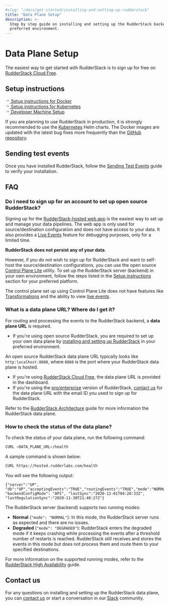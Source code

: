 ```yaml
---
#slug: "/docs/get-started/installing-and-setting-up-rudderstack"
title: "Data Plane Setup"
description: >-
  Step by step guide on installing and setting up the RudderStack backend (data plane) in your
  preferred environment.
---
```


# Data Plane Setup

<div class="successBlock">

The easiest way to get started with RudderStack is to sign up for free on <a href="https://app.rudderlabs.com/signup?type=freetrial"> RudderStack Cloud Free</a>.
</div>

## Setup instructions

<a class="pageRef" href="https://www.rudderstack.com/docs/rudderstack-open-source/installing-and-setting-up-rudderstack/docker/">
  <div class="pageRefInner">
    <span class="pageRefArrow">
      <svg
        preserveAspectRatio="xMidYMid meet"
        height="1em"
        width="1em"
        fill="none"
        xmlns="http://www.w3.org/2000/svg"
        viewBox="0 0 24 24"
        strokeWidth="2"
        strokeLinecap="round"
        strokeLinejoin="round"
        stroke="currentColor"
        class="rightRefArrow"
      >
        <g>
          <line x1="5" y1="12" x2="19" y2="12"></line>
          <polyline points="12 5 19 12 12 19"></polyline>
        </g>
      </svg>
    </span>
    <span class="mainRefText">
      Setup instructions for Docker
    </span>
  </div>
</a>

<a class="pageRef" href="https://www.rudderstack.com/docs/rudderstack-open-source/installing-and-setting-up-rudderstack/kubernetes/">
  <div class="pageRefInner">
    <span class="pageRefArrow">
      <svg
        preserveAspectRatio="xMidYMid meet"
        height="1em"
        width="1em"
        fill="none"
        xmlns="http://www.w3.org/2000/svg"
        viewBox="0 0 24 24"
        strokeWidth="2"
        strokeLinecap="round"
        strokeLinejoin="round"
        stroke="currentColor"
        class="rightRefArrow"
      >
        <g>
          <line x1="5" y1="12" x2="19" y2="12"></line>
          <polyline points="12 5 19 12 12 19"></polyline>
        </g>
      </svg>
    </span>
    <span class="mainRefText">
      Setup instructions for Kubernetes
    </span>
  </div>
</a>

<a class="pageRef" href="https://www.rudderstack.com/docs/rudderstack-open-source/installing-and-setting-up-rudderstack/developer-machine-setup/">
  <div class="pageRefInner">
    <span class="pageRefArrow">
      <svg
        preserveAspectRatio="xMidYMid meet"
        height="1em"
        width="1em"
        fill="none"
        xmlns="http://www.w3.org/2000/svg"
        viewBox="0 0 24 24"
        strokeWidth="2"
        strokeLinecap="round"
        strokeLinejoin="round"
        stroke="currentColor"
        class="rightRefArrow"
      >
        <g>
          <line x1="5" y1="12" x2="19" y2="12"></line>
          <polyline points="12 5 19 12 12 19"></polyline>
        </g>
      </svg>
    </span>
    <span class="mainRefText">
      Developer Machine Setup
    </span>
  </div>
</a>

<div class="warningBlock">

If you are planning to use RudderStack in production, it is strongly recommended to use the <a href="kubernetes/">Kubernetes</a> Helm charts. The Docker images are updated with the latest bug fixes more frequently than the <a href="https://github.com/rudderlabs/rudder-server">GitHub repository</a>.
</div>

## Sending test events

Once you have installed RudderStack, follow the [Sending Test Events](sending-test-events/) guide to verify your installation.

## FAQ

### Do I need to sign up for an account to set up open source RudderStack?

Signing up for the [RudderStack-hosted web app](https://app.rudderstack.com/signup?type=opensource) is the easiest way to set up and manage your data pipelines. The web app is only used for source/destination configuration and does not have access to your data. It also provides a [Live Events](https://rudderstack.com/docs/get-started/live-events/) feature for debugging purposes, only for a limited time. 

**RudderStack does not persist any of your data**.

However, if you do not wish to sign up for RudderStack and want to self-host the source/destination configurations, you can use the open source [Control Plane Lite](https://rudderstack.com/docs/rudderstack-open-source/control-plane-lite/) utility. To set up the RudderStack server (backend) in your own environment, follow the steps listed in the [Setup instructions](#setup-instructions) section for your preferred platform.

<div class="warningBlock">

The control plane set up using Control Plane Lite does not have features like <a href="https://rudderstack.com/docs/transformations">Transformations</a> and the ability to view <a href="https://rudderstack.com/docs/get-started/live-events/">live events</a>.
</div>

### What is a data plane URL? Where do I get it?

For routing and processing the events to the RudderStack backend, a **data plane URL** is required.

- If you're using open source RudderStack, you are required to set up your own data plane by [installing and setting up RudderStack](#setup-instructions) in your preferred environment.

<div class="infoBlock">

An open source RudderStack data plane URL typically looks like <code class="inline-code">http:localhost:8080</code>, where <code class="inline-code">8080</code> is the port where your RudderStack data plane is hosted.
</div>

- If you're using [RudderStack Cloud Free](https://app.rudderstack.com/signup?type=freetrial), the data plane URL is provided in the dashboard.
- If you're using the [pro/enterprise](https://rudderstack.com/pricing) version of RudderStack, [contact us](mailto:%20support@rudderstack.com) for the data plane URL with the email ID you used to sign up for RudderStack.

<div class="infoBlock">

  Refer to the <a href="https://rudderstack.com/docs/get-started/rudderstack-architecture">RudderStack Architecture</a> guide for more information the RudderStack data plane.
</div>

### How to check the status of the data plane?

To check the status of your data plane, run the following command:

```bash
CURL <DATA_PLANE_URL>/health
```

A sample command is shown below:

```bash
CURL https://hosted.rudderlabs.com/health
```

You will see the following output:

```
{"server":"UP", "db":"UP","acceptingEvents":"TRUE","routingEvents":"TRUE","mode":"NORMAL","goroutines":"15364", "backendConfigMode": "API", "lastSync":"2020-12-01T04:20:33Z", "lastRegulationSync":"2020-11-30T21:40:27Z"}
```

The RudderStack server (backend) supports two running modes:

- **Normal** (`"mode": "NORMAL"`): In this mode, the RudderStack server runs as expected and there are no issues.
- **Degraded** (`"mode": "DEGRADED"`): RudderStack enters the degraded mode if it keeps crashing while processing the events after a threshold number of restarts is reached. RudderStack still receives and stores the events in this mode but does not process them and route them to your specified destinations.

<div class="infoBlock">

For more information on the supported running modes, refer to the <a href="https://rudderstack.com/docs/user-guides/administrators-guide/high-availability/">RudderStack High Availability</a> guide.
</div>

## Contact us

For any questions on installing and setting up the RudderStack data plane, you can [contact us](mailto:%20docs@rudderstack.com) or start a conversation in our [Slack](https://rudderstack.com/join-rudderstack-slack-community) community.
